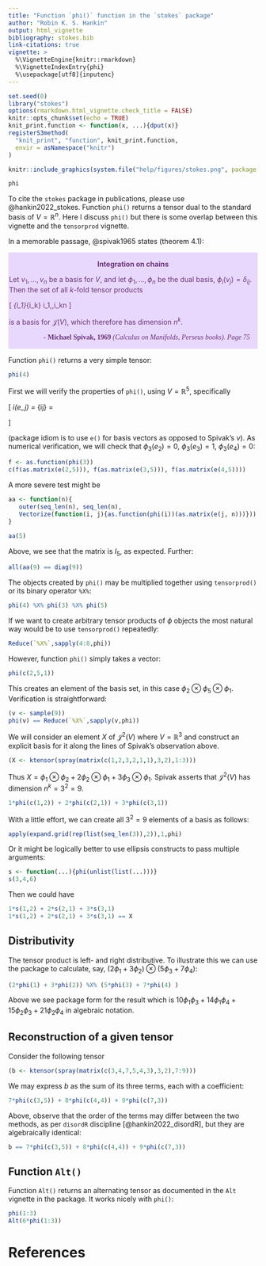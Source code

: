 ```yaml
---
title: "Function `phi()` function in the `stokes` package"
author: "Robin K. S. Hankin"
output: html_vignette
bibliography: stokes.bib
link-citations: true
vignette: >
  %\VignetteEngine{knitr::rmarkdown}
  %\VignetteIndexEntry{phi}
  %\usepackage[utf8]{inputenc}
---
```


```r
set.seed(0)
library("stokes")
options(rmarkdown.html_vignette.check_title = FALSE)
knitr::opts_chunk$set(echo = TRUE)
knit_print.function <- function(x, ...){dput(x)}
registerS3method(
  "knit_print", "function", knit_print.function,
  envir = asNamespace("knitr")
)
```

```r
knitr::include_graphics(system.file("help/figures/stokes.png", package = "stokes"))
```

```r
phi
```

To cite the `stokes` package in publications, please use
@hankin2022_stokes.  Function `phi()` returns a tensor dual to the
standard basis of $V=\mathbb{R}^n$.  Here I discuss `phi()` but there
is some overlap between this vignette and the `tensorprod` vignette.

In a memorable passage, @spivak1965 states (theorem 4.1):

<div class="warning" style='padding:0.1em; background-color:#E9D8FD; color:#69337A'>
<span>
<p style='margin-top:1em; text-align:center'>
<b>Integration on chains</b></p>
<p style='margin-left:1em;'>

Let $v_1,\ldots,v_n$ be a basis for $V$, and let
$\phi_1,\ldots,\phi_n$ be the dual basis, $\phi_i(v_j)=\delta_{ij}$.
Then the set of all $k$-fold tensor products

\[
\phi_{i_1}\otimes\cdots\otimes\phi_{i_k}\qquad 1\leqslant
i_1,\ldots,i_k\leqslant n
\]

is a basis for $\mathcal{J}(V)$, which therefore has dimension $n^k$.

</p>
<p style='margin-bottom:1em; margin-right:1em; text-align:right; font-family:Georgia'> <b>- Michael Spivak, 1969</b> <i>(Calculus on Manifolds, Perseus books).  Page 75</i>
</p></span>
</div>


Function `phi()` returns a very simple tensor:

```r
phi(4)
```


First we will verify the properties of `phi()`, using
$V=\mathbb{R}^5$, specifically

\[
\phi_i(e_j) = \delta_{ij} =
\begin{cases}
    1,  & i=j\\
    0   & i\neq j.
  \end{cases}
\]

(package idiom is to use `e()` for basis vectors as opposed to
Spivak's $v$).  As numerical verification, we will check that
$\phi_3(e_2)=0$, $\phi_3(e_3)=1$, $\phi_3(e_4)=0$:

```r
f <- as.function(phi(3))
c(f(as.matrix(e(2,5))), f(as.matrix(e(3,5))), f(as.matrix(e(4,5))))
```

A more severe test might be

```r
aa <- function(n){
   outer(seq_len(n), seq_len(n),
   Vectorize(function(i, j){as.function(phi(i))(as.matrix(e(j, n)))}))
}

aa(5)
```

Above, we see that the matrix is $I_5$, as expected.  Further:

```r
all(aa(9) == diag(9))
```

The objects created by `phi()` may be multiplied together using
`tensorprod()` or its binary operator `%X%`:

```r
phi(4) %X% phi(3) %X% phi(5)
```

If we want to create arbitrary tensor products of $\phi$ objects the
most natural way would be to use `tensorprod()` repeatedly:

```r
Reduce(`%X%`,sapply(4:8,phi))
```

However, function `phi()` simply takes a vector:

```r
phi(c(2,5,1))
```

This creates an element of the basis set, in this case
$\phi_2\otimes\phi_5\otimes\phi_1$.  Verification is straightforward:

```r
(v <- sample(9))
phi(v) == Reduce(`%X%`,sapply(v,phi))
```


We will consider an element $X$ of $\mathcal{J}^{2}(V)$ where
$V=\mathbb{R}^3$ and construct an explicit basis for it along the
lines of Spivak's observation above.

```r
(X <- ktensor(spray(matrix(c(1,2,3,2,1,1),3,2),1:3)))
```

Thus $X=\phi_1\otimes\phi_2 +2\phi_2\otimes\phi_1
+3\phi_3\otimes\phi_1$.  Spivak asserts that $\mathcal{J}^{2}(V)$ has
dimension $n^k=3^2=9$.  

```r
1*phi(c(1,2)) + 2*phi(c(2,1)) + 3*phi(c(3,1))
```

With a little effort, we can create all $3^2=9$ elements of a basis as
follows:

```r
apply(expand.grid(rep(list(seq_len(3)),2)),1,phi)
```

Or it might be logically better to use ellipsis constructs to pass
multiple arguments:

```r
s <- function(...){phi(unlist(list(...)))}
s(3,4,6)
```

Then we could have 

```r
1*s(1,2) + 2*s(2,1) + 3*s(3,1)
1*s(1,2) + 2*s(2,1) + 3*s(3,1) == X
```




## Distributivity

The tensor product is left- and right distributive.  To illustrate
this we can use the package to calculate, say,
$(2\phi_1+3\phi_2)\otimes(5\phi_3+7\phi_4)$:

```r
(2*phi(1) + 3*phi(2)) %X% (5*phi(3) + 7*phi(4) )
```

Above we see package form for the result which is $10\phi_1\phi_3 +
14\phi_1\phi_4 + 15\phi_2\phi_3 + 21\phi_2\phi_4$ in algebraic
notation.

## Reconstruction of a given tensor

Consider the following tensor


```r
(b <- ktensor(spray(matrix(c(3,4,7,5,4,3),3,2),7:9)))
```

We may express $b$ as the sum of its three terms, each with a
coefficient:

```r
7*phi(c(3,5)) + 8*phi(c(4,4)) + 9*phi(c(7,3))
```

Above, observe that the order of the terms may differ between the two
methods, as per `disordR` discipline [@hankin2022_disordR], but they
are algebraically identical:

```r
b == 7*phi(c(3,5)) + 8*phi(c(4,4)) + 9*phi(c(7,3))
```

## Function `Alt()`

Function `Alt()` returns an alternating tensor as documented in the
`Alt` vignette in the package.  It works nicely with `phi()`:

```r
phi(1:3)
Alt(6*phi(1:3))
```

# References
